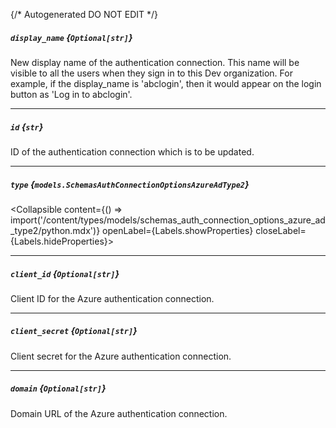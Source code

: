 {/* Autogenerated DO NOT EDIT  */}

##### `display_name` *{`Optional[str]`}*
New display name of the authentication connection. This name will
be visible to all the users when they sign in to this Dev
organization. For example, if the display_name is 'abclogin', then
it would appear on the login button as 'Log in to abclogin'.


---
##### `id` *{`str`}*
ID of the authentication connection which is to be updated.


---
##### `type` *{`models.SchemasAuthConnectionOptionsAzureAdType2`}*
<Collapsible content={() => import('/content/types/models/schemas_auth_connection_options_azure_ad_type2/python.mdx')} openLabel={Labels.showProperties} closeLabel={Labels.hideProperties}>
</Collapsible>

---
##### `client_id` *{`Optional[str]`}*
Client ID for the Azure authentication connection.

---
##### `client_secret` *{`Optional[str]`}*
Client secret for the Azure authentication connection.

---
##### `domain` *{`Optional[str]`}*
Domain URL of the Azure authentication connection.


